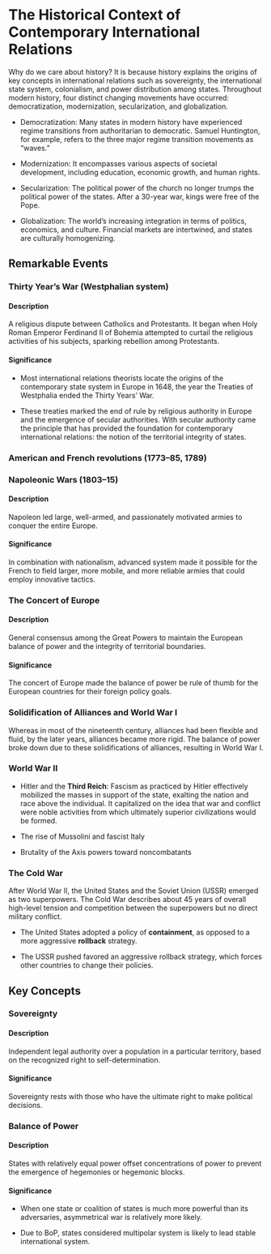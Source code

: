 # The Historical Context of Contemporary International Relations

Why do we care about history? It is because history explains the origins of key concepts in international relations such as sovereignty, the international state system, colonialism, and power distribution among states. Throughout modern history, four distinct changing movements have occurred: democratization, modernization, secularization, and globalization.

+ Democratization: Many states in modern history have experienced regime transitions from authoritarian to democratic. Samuel Huntington, for example, refers to the three major regime transition movements as "waves."

+ Modernization: It encompasses various aspects of societal development, including education, economic growth, and human rights.

+ Secularization: The political power of the church no longer trumps the political power of the states. After a 30-year war, kings were free of the Pope.

+ Globalization: The world's increasing integration in terms of politics, economics, and culture. Financial markets are intertwined, and states are culturally homogenizing.

## Remarkable Events

### Thirty Year's War (Westphalian system)
#### Description

A religious dispute between Catholics and Protestants. It began when Holy Roman Emperor Ferdinand II of Bohemia attempted to curtail the religious  activities of his subjects, sparking rebellion among Protestants.

#### Significance
+ Most international relations theorists locate the origins of the contemporary state system in Europe in 1648, the year the Treaties of Westphalia ended the Thirty Years’ War. 

+ These treaties marked the end of rule by religious authority in Europe
and the emergence of secular authorities. With secular authority came the principle that has provided the foundation for contemporary international relations: the notion of the territorial integrity of states.

### American and French revolutions (1773–85, 1789)

### Napoleonic Wars (1803–15)
#### Description
Napoleon led large, well-armed, and passionately motivated armies to conquer the entire Europe.

#### Significance
In combination with nationalism, advanced system made it possible for the French to field larger, more mobile, and more reliable armies that could employ innovative tactics.

### The Concert of Europe
#### Description
General consensus among the Great Powers to maintain the European balance of power and the integrity of territorial boundaries.

#### Significance
The concert of Europe made the balance of power be rule of thumb for the European countries for their foreign policy goals.

### Solidification of Alliances and World War I

Whereas in most of the nineteenth century, alliances had been flexible and fluid, by the later years, alliances became more rigid. The balance of power broke down due to these solidifications of alliances, resulting in World War I.

### World War II

+ Hitler and the **Third Reich**: Fascism as practiced by Hitler effectively mobilized the masses in support of the state, exalting the nation and race above the individual. It capitalized on the idea that war and conflict were noble activities from which ultimately superior civilizations would be formed. 

+ The rise of Mussolini and fascist Italy

+ Brutality of the Axis powers toward noncombatants

### The Cold War

After World War II, the United States and the Soviet Union (USSR) emerged as two superpowers. The Cold War describes about 45 years of overall high-level tension and competition between the superpowers but no direct military conflict.


+ The United States adopted a policy of **containment**, as opposed to a more aggressive **rollback** strategy.

+ The USSR pushed favored an aggressive rollback strategy, which forces other countries to change their policies.

## Key Concepts
### Sovereignty
#### Description
Independent legal authority over a population in a particular territory, based on the recognized right to self-determination. 

#### Significance
Sovereignty rests with those who have the ultimate right to make political decisions.

### Balance of Power
#### Description
States with relatively equal power offset concentrations of power to prevent the emergence of hegemonies or hegemonic blocks.

#### Significance
+ When one state or coalition of states is much more powerful than its adversaries, asymmetrical war is relatively more likely.

+ Due to BoP, states considered multipolar system is likely to lead stable international system.

